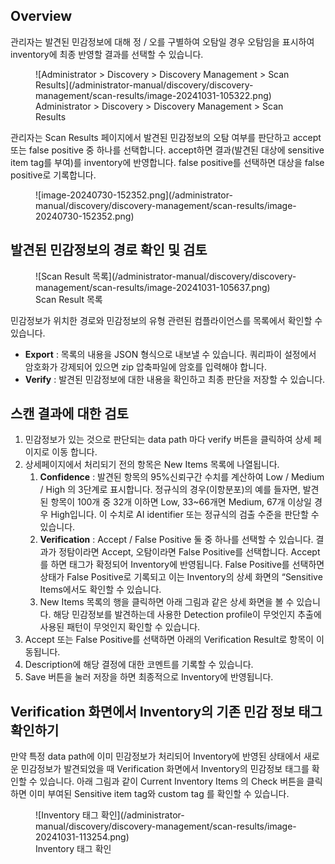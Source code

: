## Overview

관리자는 발견된 민감정보에 대해 정 / 오를 구별하여 오탐일 경우 오탐임을 표시하여 inventory에 최종 반영할 결과를 선택할 수 있습니다.


<figure data-layout="center" data-align="center">
![Administrator &gt; Discovery &gt; Discovery Management &gt; Scan Results](/administrator-manual/discovery/discovery-management/scan-results/image-20241031-105322.png)
<figcaption>
Administrator &gt; Discovery &gt; Discovery Management &gt; Scan Results
</figcaption>
</figure>


관리자는 Scan Results 페이지에서 발견된 민감정보의 오탐 여부를 판단하고 accept 또는 false positive 중 하나를 선택합니다. accept하면 결과(발견된 대상에 sensitive item tag를 부여)를 inventory에 반영합니다. false positive를 선택하면 대상을 false positive로 기록합니다.

<figure data-layout="center" data-align="center">
![image-20240730-152352.png](/administrator-manual/discovery/discovery-management/scan-results/image-20240730-152352.png)
</figure>

## 발견된 민감정보의 경로 확인 및 검토


<figure data-layout="center" data-align="center">
![Scan Result 목록](/administrator-manual/discovery/discovery-management/scan-results/image-20241031-105637.png)
<figcaption>
Scan Result 목록
</figcaption>
</figure>


민감정보가 위치한 경로와 민감정보의 유형 관련된 컴플라이언스를 목록에서 확인할 수 있습니다.

*  **Export**  : 목록의 내용을 JSON 형식으로 내보낼 수 있습니다. 쿼리파이 설정에서 암호화가 강제되어 있으면 zip 압축파일에 암호를 입력해야 합니다.
*  **Verify**  : 발견된 민감정보에 대한 내용을 확인하고 최종 판단을 저장할 수 있습니다.


## 스캔 결과에 대한 검토

1. 민감정보가 있는 것으로 판단되는 data path 마다 verify 버튼을 클릭하여 상세 페이지로 이동 합니다.
2. 상세페이지에서 처리되기 전의 항목은 New Items 목록에 나열됩니다.
    1.   **Confidence**  : 발견된 항목의 95%신뢰구간 수치를 계산하여 Low / Medium / High 의 3단계로 표시합니다. 정규식의 경우(이항분포)의 예를 들자면, 발견된 항목이 100개 중 32개 이하면 Low, 33~66개면 Medium, 67개 이상일 경우 High입니다. 이 수치로 AI identifier 또는 정규식의 검출 수준을 판단할 수 있습니다. 
    2.  **Verification**  : Accept / False Positive 둘 중 하나를 선택할 수 있습니다. 결과가 정탐이라면 Accept, 오탐이라면 False Positive를 선택합니다. Accept를 하면 태그가 확정되어 Inventory에 반영됩니다. False Positive를 선택하면 상태가 False Positive로 기록되고 이는 Inventory의 상세 화면의 “Sensitive Items에서도 확인할 수 있습니다.
    3.  New Items 목록의 행을 클릭하면 아래 그림과 같은 상세 화면을 볼 수 있습니다.  해당 민감정보를 발견하는데 사용한 Detection profile이 무엇인지 추출에 사용된 패턴이 무엇인지 확인할 수 있습니다.
3. Accept 또는 False Positive를 선택하면 아래의 Verification Result로 항목이 이동됩니다.
4. Description에 해당 결정에 대한 코멘트를 기록할 수 있습니다.
5. Save 버튼을 눌러 저장을 하면 최종적으로 Inventory에 반영됩니다. 

## Verification 화면에서 Inventory의 기존 민감 정보 태그 확인하기

만약 특정 data path에 이미 민감정보가 처리되어 Inventory에 반영된 상태에서 새로운 민감정보가 발견되었을 때 Verification 화면에서 Inventory의 민감정보 태그를 확인할 수 있습니다. 아래 그림과 같이 Current Inventory Items 의 Check 버튼을 클릭하면 이미 부여된 Sensitive item tag와 custom tag 를 확인할 수 있습니다.


<figure data-layout="center" data-align="center">
![Inventory 태그 확인](/administrator-manual/discovery/discovery-management/scan-results/image-20241031-113254.png)
<figcaption>
Inventory 태그 확인
</figcaption>
</figure>


